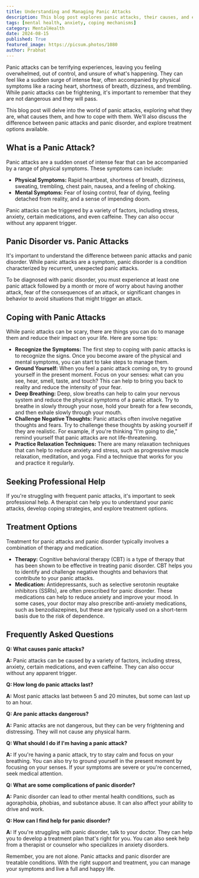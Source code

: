 ```yaml
---
title: Understanding and Managing Panic Attacks
description: This blog post explores panic attacks, their causes, and effective coping strategies. Learn the difference between panic attacks and panic disorder, and discover treatment options for managing these challenging experiences.
tags: [mental health, anxiety, coping mechanisms]
category: MentalHealth
date: 2024-08-15
published: True
featured_image: https://picsum.photos/1080
author: Prabhat
---
```



Panic attacks can be terrifying experiences, leaving you feeling overwhelmed, out of control, and unsure of what's happening.  They can feel like a sudden surge of intense fear, often accompanied by physical symptoms like a racing heart, shortness of breath, dizziness, and trembling.  While panic attacks can be frightening, it's important to remember that they are not dangerous and they will pass.

This blog post will delve into the world of panic attacks, exploring what they are, what causes them, and how to cope with them.  We'll also discuss the difference between panic attacks and panic disorder, and explore treatment options available.

## What is a Panic Attack?

Panic attacks are a sudden onset of intense fear that can be accompanied by a range of physical symptoms.  These symptoms can include:

* **Physical Symptoms:**  Rapid heartbeat, shortness of breath, dizziness, sweating, trembling, chest pain, nausea, and a feeling of choking.
* **Mental Symptoms:**  Fear of losing control, fear of dying, feeling detached from reality, and a sense of impending doom.

Panic attacks can be triggered by a variety of factors, including stress, anxiety, certain medications, and even caffeine.  They can also occur without any apparent trigger.

##  Panic Disorder vs. Panic Attacks

It's important to understand the difference between panic attacks and panic disorder.  While panic attacks are a symptom, panic disorder is a condition characterized by recurrent, unexpected panic attacks.

To be diagnosed with panic disorder, you must experience at least one panic attack followed by a month or more of worry about having another attack, fear of the consequences of an attack, or significant changes in behavior to avoid situations that might trigger an attack.

##  Coping with Panic Attacks

While panic attacks can be scary, there are things you can do to manage them and reduce their impact on your life.  Here are some tips:

* **Recognize the Symptoms:**  The first step to coping with panic attacks is to recognize the signs.  Once you become aware of the physical and mental symptoms, you can start to take steps to manage them.
* **Ground Yourself:**  When you feel a panic attack coming on, try to ground yourself in the present moment.  Focus on your senses: what can you see, hear, smell, taste, and touch?  This can help to bring you back to reality and reduce the intensity of your fear.
* **Deep Breathing:**  Deep, slow breaths can help to calm your nervous system and reduce the physical symptoms of a panic attack.  Try to breathe in slowly through your nose, hold your breath for a few seconds, and then exhale slowly through your mouth.
* **Challenge Negative Thoughts:**  Panic attacks often involve negative thoughts and fears.  Try to challenge these thoughts by asking yourself if they are realistic.  For example, if you're thinking "I'm going to die," remind yourself that panic attacks are not life-threatening.
* **Practice Relaxation Techniques:**  There are many relaxation techniques that can help to reduce anxiety and stress, such as progressive muscle relaxation, meditation, and yoga.  Find a technique that works for you and practice it regularly.

##  Seeking Professional Help

If you're struggling with frequent panic attacks, it's important to seek professional help.  A therapist can help you to understand your panic attacks, develop coping strategies, and explore treatment options.

##  Treatment Options

Treatment for panic attacks and panic disorder typically involves a combination of therapy and medication.

* **Therapy:**  Cognitive behavioral therapy (CBT) is a type of therapy that has been shown to be effective in treating panic disorder.  CBT helps you to identify and challenge negative thoughts and behaviors that contribute to your panic attacks.
* **Medication:**  Antidepressants, such as selective serotonin reuptake inhibitors (SSRIs), are often prescribed for panic disorder.  These medications can help to reduce anxiety and improve your mood.  In some cases, your doctor may also prescribe anti-anxiety medications, such as benzodiazepines, but these are typically used on a short-term basis due to the risk of dependence.

##  Frequently Asked Questions

**Q: What causes panic attacks?**

**A:** Panic attacks can be caused by a variety of factors, including stress, anxiety, certain medications, and even caffeine.  They can also occur without any apparent trigger.

**Q: How long do panic attacks last?**

**A:** Most panic attacks last between 5 and 20 minutes, but some can last up to an hour.

**Q: Are panic attacks dangerous?**

**A:** Panic attacks are not dangerous, but they can be very frightening and distressing.  They will not cause any physical harm.

**Q: What should I do if I'm having a panic attack?**

**A:** If you're having a panic attack, try to stay calm and focus on your breathing.  You can also try to ground yourself in the present moment by focusing on your senses.  If your symptoms are severe or you're concerned, seek medical attention.

**Q: What are some complications of panic disorder?**

**A:** Panic disorder can lead to other mental health conditions, such as agoraphobia, phobias, and substance abuse.  It can also affect your ability to drive and work.

**Q: How can I find help for panic disorder?**

**A:** If you're struggling with panic disorder, talk to your doctor.  They can help you to develop a treatment plan that's right for you.  You can also seek help from a therapist or counselor who specializes in anxiety disorders.

Remember, you are not alone.  Panic attacks and panic disorder are treatable conditions.  With the right support and treatment, you can manage your symptoms and live a full and happy life.
